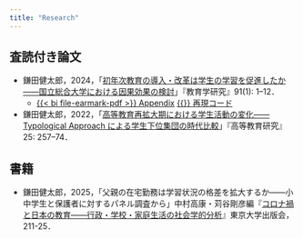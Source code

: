 ```yaml
---
title: "Research"
---
```


## 査読付き論文

- 鎌田健太郎，2024，「[初年次教育の導入・改革は学生の学習を促進したか——国立総合大学における因果効果の検討](https://doi.org/10.11555/kyoiku.91.1_1)」『教育学研究』91(1): 1–12． 
  - [{{< bi file-earmark-pdf >}} Appendix](https://researchmap.jp/kamaken/published_papers/44513554/attachment_file.pdf){.btn .btn-outline-primary .btn-sm} [{{<bi code-square >}} 再現コード](https://github.com/Kentaro-Kamada/Replic-2024-JJER){.btn .btn-outline-primary .btn-sm}

- 鎌田健太郎，2022，「[高等教育再拡大期における学生活動の変化——Typological Approach による学生下位集団の時代比較](https://doi.org/10.32116/jaher.25.0_257)」『高等教育研究』25: 257–74．


## 書籍

- 鎌田健太郎，2025，「父親の在宅勤務は学習状況の格差を拡大するか——小中学生と保護者に対するパネル調査から」中村高康・苅谷剛彦編『[コロナ禍と日本の教育——行政・学校・家庭生活の社会学的分析](https://www.utp.or.jp/book/b10124128.html)』東京大学出版会，211-25．

